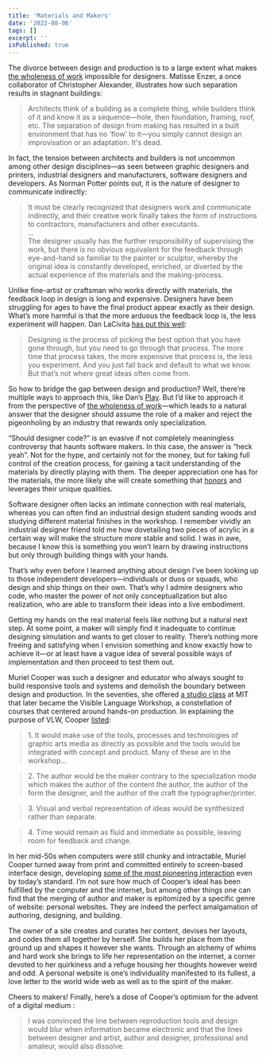 ```yaml
---
title: 'Materials and Makers'
date: '2022-08-06'
tags: []
excerpt: ''
isPublished: true
---
```


The divorce between design and production is to a large extent what makes [the wholeness of work](/blog/the-wholeness-of-work) impossible for designers. Matisse Enzer, a once collaborator of Christopher Alexander, illustrates how such separation results in stagnant buildings:

> Architects think of a building as a complete thing, while builders think of it and know it as a sequence—hole, then foundation, framing, roof, etc. The separation of design from making has resulted in a built environment that has no ‘flow’ to it—you simply cannot design an improvisation or an adaptation. It's dead.

In fact, the tension between architects and builders is not uncommon among other design disciplines—as seen between graphic designers and printers, industrial designers and manufacturers, software designers and developers. As Norman Potter points out, it is the nature of designer to communicate indirectly:

> It must be clearly recognized that designers work and communicate indirectly, and their creative work finally takes the form of instructions to contractors, manufacturers and other executants.  
> ...  
> The designer usually has the further responsibility of supervising the work, but there is no obvious equivalent for the feedback through eye-and-hand so familiar to the painter or sculptor, whereby the original idea is constantly developed, enriched, or diverted by the actual experience of the materials and the making-process.

Unlike fine-artist or craftsman who works directly with materials, the feedback loop in design is long and expensive. Designers have been struggling for ages to have the final product appear exactly as their design. What’s more harmful is that the more arduous the feedback loop is, the less experiment will happen. Dan LaCivita [has put this well](https://museapp.com/podcast/60-real-materials/):

> Designing is the process of picking the best option that you have gone through, but you need to go through that process. The more time that process takes, the more expensive that process is, the less you experiment. And you just fall back and default to what we know. But that’s not where great ideas often come from.

So how to bridge the gap between design and production? Well, there’re multiple ways to approach this, like Dan’s [Play](https://www.createwithplay.com/). But I’d like to approach it from the perspective of [the wholeness of work](https://charlsyang.com/blog/the-wholeness-of-work)—which leads to a natural answer that the designer should assume the role of a maker and reject the pigeonholing by an industry that rewards only specialization. 

“Should designer code?” is an evasive if not completely meaningless controversy that haunts software makers. In this case, the answer is “heck yeah”. Not for the hype, and certainly not for the money, but for taking full control of the creation process, for gaining a tacit understanding of the materials by directly playing with them. The deeper appreciation one has for the materials, the more likely she will create something that [honors](https://www.andy.works/words/honor-the-material) and leverages their unique qualities. 

Software designer often lacks an intimate connection with real materials, whereas you can often find an industrial design student sanding woods and studying different material finishes in the workshop. I remember vividly an industrial designer friend told me how dovetailing two pieces of acrylic in a certain way will make the structure more stable and solid. I was in awe, because I know this is something you won’t learn by drawing instructions but only through building things with your hands.

That’s why even before I learned anything about design I’ve been looking up to those independent developers—individuals or duos or squads, who design and ship things on their own. That’s why I admire designers who code, who master the power of not only conceptualization but also realization, who are able to transform their ideas into a live embodiment. 

Getting my hands on the real material feels like nothing but a natural next step. At some point, a maker will simply find it inadequate to continue designing simulation and wants to get closer to reality. There’s nothing more freeing and satisfying when I envision something and know exactly how to achieve it—or at least have a vague idea of several possible ways of implementation and then proceed to test them out.

Muriel Cooper was such a designer and educator who always sought to build responsive tools and systems and demolish the boundary between design and production. In the seventies, she offered [a studio class](https://messageandsmeans.tumblr.com/) at MIT that later became the Visible Language Workshop, a constellation of courses that centered around hands-on production. In explaining the purpose of VLW, Cooper [listed](https://messageandsmeans.tumblr.com/image/77911629302): 

>  1.&nbsp;It would make use of the tools, processes and technologies of graphic arts media as directly as possible and the tools would be integrated with concept and product. Many of these are in the workshop...  

> 2.&nbsp;The author would be the maker contrary to the specialization mode which makes the author of the content the author, the author of the form the designer, and the author of the craft the typographer/printer.  

> 3.&nbsp;Visual and verbal representation of ideas would be synthesized rather than separate.  

> 4.&nbsp;Time would remain as fluid and immediate as possible, leaving room for feedback and change.   

In her mid-50s when computers were still chunky and intractable, Muriel Cooper turned away from print and committed entirely to screen-based interface design, developing [some of the most pioneering interaction](https://www.youtube.com/watch?v=Qn9zCrIJzLs) even by today’s standard. I’m not sure how much of Cooper’s ideal has been fulfilled by the computer and the internet, but among other things one can find that the merging of author and maker is epitomized by a specific genre of website: personal websites. They are indeed the perfect amalgamation of authoring, designing, and building. 

The owner of a site creates and curates her content, devises her layouts, and codes them all together by herself. She builds her place from the ground up and shapes it however she wants. Through an alchemy of whims and hard work she brings to life her representation on the internet, a corner devoted to her quirkiness and a refuge housing her thoughts however weird and odd. A personal website is one’s individuality manifested to its fullest, a love letter to the world wide web as well as to the spirit of the maker. 

Cheers to makers! Finally, here’s a dose of Cooper’s optimism for the advent of a digital medium :

> I was convinced the line between reproduction tools and design would blur when information became electronic and that the lines between designer and artist, author and designer, professional and amateur, would also dissolve.
